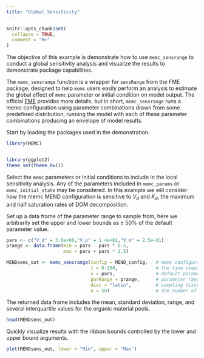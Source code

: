 ```yaml
---
title: "Global Sensitivity"
---
```


```r
knitr::opts_chunk$set(
  collapse = TRUE,
  comment = "#>"
)
```

The objective of this example is demonstrate how to use `memc_sensrange` to conduct a global sensitivity analysis and visualize the results to demonstrate package capabilities. 


The `memc_sensrange` function is a wrapper for `sensRange` from the FME package, designed to help `memc` users easily perform an analysis to estimate the global effect of `memc` parameter or initial condition on model output. The official [FME](https://cran.r-project.org/web/packages/FME/FME.pdf) provides more details, but in short,  `memc_sensrange` runs a memc configuration using parameter combinations drawn from some predefined distribution, running the model with each of these parameter combinations producing an envelope of model results. 


Start by loading the packages used in the demonstration. 

```r
library(MEMC) 


library(ggplot2)
theme_set(theme_bw())
```


Select the `memc` parameters or initial conditions to include in the local sensitivity analysis. Any of the parameters included in `memc_params` or `memc_initial_state` may be considered. In this example we will consider how the memc MEND configuration is sensitive to $V_d$ and $K_d$, the maximum and half saturation rates of DOM decomposition. 

Set up a data frame of the parameter range to sample from, here we arbitrarily set the upper and lower bounds as $\pm$ 50%  of the default parameter value. 

```r
pars <- c("V_d" = 3.0e+00,"V_p" = 1.4e+01,"V_m" = 2.5e-01)
prange <- data.frame(min = pars - pars * 0.5,
                     max = pars + pars * 1.5)
```


```r
MENDsens_out <- memc_sensrange(config = MEND_config,   # memc configuration
                               t = 0:100,              # the time steps 
                               x = pars,               # default parameter values
                               parRange = prange,      # parameter range to sample from
                               dist = "latin",         # sampling distribution to use, "latin" hyper cube or "norm"al 
                               n = 50)                 # the number of model runs/parameters to sample

```


The returned data frame includes the mean, standard deviation, range, and several interquartile values for the organic material pools.

```r
head(MENDsens_out)
```

Quickly visualize results with the ribbon bounds controlled by the lower and upper bound arguments.

```r
plot(MENDsens_out, lower = "Min", upper = "Max")
```

